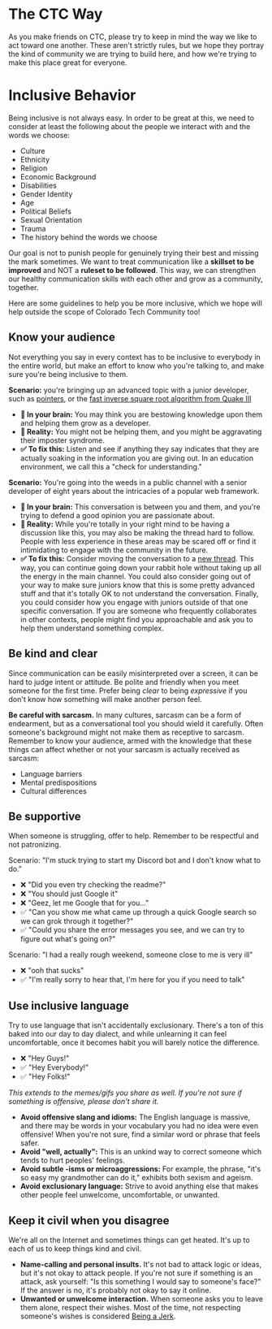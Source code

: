 # The CTC Way

As you make friends on CTC, please try to keep in mind the way we like to act toward one another. These aren't strictly rules, but we hope they portray the kind of community we are trying to build here, and how we're trying to make this place great for everyone.

# Inclusive Behavior

Being inclusive is not always easy. In order to be great at this, we need to consider at least the following about the people we interact with and the words we choose:

- Culture
- Ethnicity
- Religion
- Economic Background
- Disabilities
- Gender Identity
- Age
- Political Beliefs
- Sexual Orientation
- Trauma
- The history behind the words we choose

Our goal is not to punish people for genuinely trying their best and missing the mark sometimes. We want to treat communication like a **skillset to be improved** and NOT a **ruleset to be followed**. This way, we can strengthen our healthy communication skills with each other and grow as a community, together.

Here are some guidelines to help you be more inclusive, which we hope will help outside the scope of Colorado Tech Community too!

## Know your audience

Not everything you say in every context has to be inclusive to everybody in the entire world, but make an effort to know who you're talking to, and make sure you're being inclusive to them.

**Scenario:** you're bringing up an advanced topic with a junior developer, such as [pointers](https://en.wikipedia.org/wiki/Pointer_(computer_programming)), or the [fast inverse square root algorithm from Quake III](https://en.wikipedia.org/wiki/Fast_inverse_square_root)

- **🧠 In your brain:** You may think you are bestowing knowledge upon them and helping them grow as a developer.
- **🥺 Reality:** You might not be helping them, and you might be aggravating their imposter syndrome.
- **✅ To fix this:** Listen and see if anything they say indicates that they are actually soaking in the information you are giving out. In an education environment, we call this a "check for understanding."

**Scenario:** You're going into the weeds in a public channel with a senior developer of eight years about the intricacies of a popular web framework.

- **🧠 In your brain:** This conversation is between you and them, and you're trying to defend a good opinion you are passionate about.
- **🥺 Reality:** While you're totally in your right mind to be having a discussion like this, you may also be making the thread hard to follow. People with less experience in these areas may be scared off or find it intimidating to engage with the community in the future.
- **✅ To fix this:** Consider moving the conversation to a [new thread](https://support.discord.com/hc/en-us/articles/4403205878423-Threads-FAQ). This way, you can continue going down your rabbit hole without taking up all the energy in the main channel. You could also consider going out of your way to make sure juniors know that this is some pretty advanced stuff and that it's totally OK to not understand the conversation. Finally, you could consider how you engage with juniors outside of that one specific conversation. If you are someone who frequently collaborates in other contexts, people might find you approachable and ask you to help them understand something complex.

## Be kind and clear

Since communication can be easily misinterpreted over a screen, it can be hard to judge intent or attitude. Be polite and friendly when you meet someone for the first time. Prefer being _clear_ to being _expressive_ if you don't know how something will make another person feel.

**Be careful with sarcasm.** In many cultures, sarcasm can be a form of endearment, but as a conversational tool you should wield it carefully. Often someone's background might not make them as receptive to sarcasm. Remember to know your audience, armed with the knowledge that these things can affect whether or not your sarcasm is actually received as sarcasm:

- Language barriers
- Mental predispositions
- Cultural differences

## Be supportive

When someone is struggling, offer to help. Remember to be respectful and not patronizing.

Scenario: "I'm stuck trying to start my Discord bot and I don't know what to do."

- ❌ "Did you even try checking the readme?"
- ❌ "You should just Google it"
- ❌ "Geez, let me Google that for you..."
- ✅ "Can you show me what came up through a quick Google search so we can grok through it together?"
- ✅ "Could you share the error messages you see, and we can try to figure out what's going on?"

Scenario: "I had a really rough weekend, someone close to me is very ill"

- ❌ "ooh that sucks"
- ✅ "I'm really sorry to hear that, I'm here for you if you need to talk"

## Use inclusive language

Try to use language that isn't accidentally exclusionary. There's a ton of this baked into our day to day dialect, and while unlearning it can feel uncomfortable, once it becomes habit you will barely notice the difference.

- ❌ "Hey Guys!"
- ✅ "Hey Everybody!"
- ✅ "Hey Folks!"

_This extends to the memes/gifs you share as well. If you're not sure if something is offensive, please don't share it._

- **Avoid offensive slang and idioms:** The English language is massive, and there may be words in your vocabulary you had no idea were even offensive! When you're not sure, find a similar word or phrase that feels safer.
- **Avoid "well, actually":** This is an unkind way to correct someone which tends to hurt peoples' feelings.
- **Avoid subtle -isms or microaggressions:** For example, the phrase, "it's so easy my grandmother can do it," exhibits both sexism and ageism.
- **Avoid exclusionary language:** Strive to avoid anything else that makes other people feel unwelcome, uncomfortable, or unwanted.

## Keep it civil when you disagree

We're all on the Internet and sometimes things can get heated. It's up to each of us to keep things kind and civil.

- **Name-calling and personal insults.** It's not bad to attack logic or ideas, but it's not okay to attack people. If you're not sure if something is an attack, ask yourself: "Is this something I would say to someone's face?" If the answer is no, it's probably not okay to say it online.
- **Unwanted or unwelcome interaction.** When someone asks you to leave them alone, respect their wishes. Most of the time, not respecting someone's wishes is considered [Being a Jerk](/code-of-conduct#3-respect-other-people--dont-be-a-jerk).
